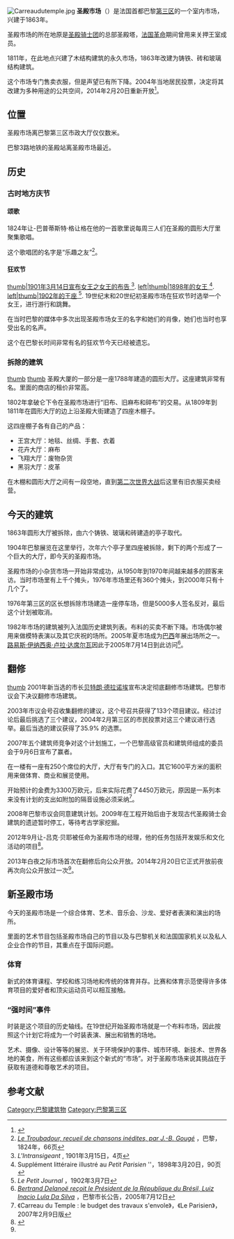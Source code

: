 [[File:Carreaudutemple.jpg|thumb]]
'''圣殿市场'''（{{lang|fr|Carreau du Temple}}）是法国首都巴黎[[巴黎第三区|第三区]]的一个室内市场，兴建于1863年。

圣殿市场的所在地原是[[圣殿骑士团|圣殿骑士团]]的总部圣殿塔，[[法国革命|法国革命]]期间曾用来关押王室成员。 

1811年，在此地点兴建了木结构建筑的永久市场，1863年改建为铸铁、砖和玻璃结构建筑。 

这个市场专门售卖衣服，但是声望已有所下降。2004年当地居民投票，决定将其改建为多种用途的公共空间，2014年2月20日重新开放<ref name="pict">{{Cite web |url=http://www.lefigaro.fr/flash-actu/2014/02/20/97001-20140220FILWWW00193-paris-inauguration-du-carreau-du-temple.php |title=titre=Paris: inauguration du Carreau du Temple |accessdate=2015-05-03 |archive-date=2016-03-03 |archive-url=https://web.archive.org/web/20160303191248/http://www.lefigaro.fr/flash-actu/2014/02/20/97001-20140220FILWWW00193-paris-inauguration-du-carreau-du-temple.php |dead-url=no }}</ref>。

==位置==
圣殿市场离巴黎第三区市政大厅仅仅数米。

巴黎3路地铁的圣殿站离圣殿市场最近。

==历史==
===古时地方庆节===
====颂歌====
1824年让-巴普蒂斯特·格让格在他的一首歌里说每周三人们在圣殿的圆形大厅里聚集歌唱。

这个歌唱团的名字是“乐趣之友”<ref>''[http://gallica.bnf.fr/ark:/12148/bpt6k6125718n/f72.image.pagination Le Troubadour, recueil de chansons inédites, par J.-B. Gougé] {{Wayback|url=http://gallica.bnf.fr/ark:/12148/bpt6k6125718n/f72.image.pagination |date=20151120121456 }}''，巴黎，1824年，66页</ref>。

====狂欢节====
[[文件:L'Intransigeant_Mi-Carême_1901.jpg|thumb|1901年3月14日宣布女王之女王的布告
<ref>''[http://gallica.bnf.fr/ark:/12148/bpt6k782261z/f4.image.langFR L'Intransigeant] {{Wayback|url=http://gallica.bnf.fr/ark:/12148/bpt6k782261z/f4.image.langFR |date=20160305085139 }}'', 1901年3月15日，4页</ref>.
]] 
[[文件:Desrousse_Reine_du_Marché_du_Temple_1898.jpg|left|thumb|1898年的女王
<ref>[http://gallica.bnf.fr/ark:/12148/bpt6k8304289/f95.image.langFR Supplément littéraire illustré au ''Petit Parisien''] {{Wayback|url=http://gallica.bnf.fr/ark:/12148/bpt6k8304289/f95.image.langFR |date=20190717155050 }}''，1898年3月20日，90页</ref>.
]] 
[[文件:Char_du_Marché_du_Temple_1902.jpg|left|thumb|1902年的王座
<ref>''[http://gallica.bnf.fr/ark:/12148/bpt6k616002v/f2.image.langFR Le Petit Journal] {{Wayback|url=http://gallica.bnf.fr/ark:/12148/bpt6k616002v/f2.image.langFR |date=20151120121755 }}''，1902年3月7日</ref>.
]]
19世纪末和20世纪初圣殿市场在狂欢节时选举一个女王，进行游行和跳舞。

在当时巴黎的媒体中多次出现圣殿市场女王的名字和她们的肖像，她们也当时也享受出名的名声。

这个在巴黎长时间非常有名的狂欢节今天已经被遗忘。

===拆除的建筑===
[[文件:ROTONDE.JPG|thumb]]
[[文件:Élément_de_l'ancienne_rotonde.jpg|thumb]]
圣殿大厦的一部分是一座1788年建造的圆形大厅。这座建筑非常有名。里面的商店的租价非常高。

1802年拿破仑下令在圣殿市场进行“旧布、旧麻布和碎布”的交易。从1809年到1811年在圆形大厅的边上沿圣殿大街建造了四座木棚子。

这四座棚子各有自己的产品：
*王宫大厅：地毯、丝绸、手套、衣着
*花卉大厅：麻布
*飞翔大厅：废物杂货
*黑羽大厅：皮革

在木棚和圆形大厅之间有一段空地，直到[[第二次世界大战|第二次世界大战]]后这里有旧衣服买卖经营。

==今天的建筑==
1863年圆形大厅被拆除，由六个铸铁、玻璃和砖建造的亭子取代。

1904年巴黎展览在这里举行，次年六个亭子里四座被拆除，剩下的两个形成了一个巨大的大厅，即今天的圣殿市场。

圣殿市场的小杂货市场一开始非常成功，从1950年到1970年间越来越多的顾客来访。当时市场里有上千个摊头，1976年市场里还有360个摊头，到2000年只有十几个了。

1976年第三区的区长想拆除市场建造一座停车场，但是5000多人签名反对，最后这个计划被取消。

1982年市场的建筑被列入法国历史建筑列表。布料的买卖不断下降。市场偶尔被用来做模特表演以及其它庆祝的场所。2005年夏市场成为[[巴西|巴西]]年展出场所之一。[[路易斯·伊纳西奥·卢拉·达席尔瓦|路易斯·伊纳西奥·卢拉·达席尔瓦]]因此于2005年7月14日到此访问<ref>[http://www.paris.fr/portail/accueil/Portal.lut?portal_component=17&elected_official_directory_id=8814&page_id=1&document_id=12391 ''Bertrand Delanoë reçoit le Président de la République du Brésil, Luiz Inacio Lula Da Silva''] {{Wayback|url=http://www.paris.fr/portail/accueil/Portal.lut?portal_component=17&elected_official_directory_id=8814&page_id=1&document_id=12391 |date=20150524234036 }}，巴黎市长公告，2005年7月12日</ref>。

==翻修==
[[文件:P1020046_Paris_III_Rue_de_Picardie_Carreau_du_Temple_reductwk.JPG|thumb]]
2001年新当选的市长[[贝特朗·德拉诺埃|贝特朗·德拉诺埃]]宣布决定彻底翻修市场建筑。巴黎市议会下决议翻修市场建筑。

2003年市议会号召收集翻修的建议，这个号召共获得了133个项目建议。经过讨论后最后挑选了三个建议，2004年2月第三区的市民投票对这三个建议进行选举。最后当选的建议获得了35.9% 的选票。

2007年五个建筑师竞争对这个计划施工，一个巴黎高级官员和建筑师组成的委员会于9月6日宣布了赢者。

在一楼有一座有250个席位的大厅，大厅有专门的入口。其它1600平方米的面积用来做体育、商业和展览使用。

开始预计的金费为3300万欧元，后来实际花费了4450万欧元，原因是一系列本来没有计划的支出如附加的隔音设施必须采纳<ref>《Carreau du Temple : le budget des travaux s'envole》，《Le Parisien》，2007年2月9日版</ref>。

2008年巴黎市议会同意建筑计划。2009年在工程开始后由于发现古代圣殿骑士会建筑的遗迹暂时停工，等待考古学家挖掘。

2012年9月让-吕克·贝耶被任命为圣殿市场的经理，他的任务包括开发娱乐和文化活动的项目<ref name="parisie">{{Cite web |url=http://www.leparisien.fr/paris-75/le-carreau-du-temple-prend-enfin-forme-11-05-2013-2793875.php |title=Le Carreau du Temple prend enfin forme |accessdate=2015-05-03 |archive-date=2016-03-03 |archive-url=https://web.archive.org/web/20160303235443/http://www.leparisien.fr/paris-75/le-carreau-du-temple-prend-enfin-forme-11-05-2013-2793875.php |dead-url=no }}</ref>。

2013年白夜之际市场首次在翻修后向公众开放。2014年2月20日它正式开放前夜再次向公众开放过一次<ref name="pict" />。

==新圣殿市场==
今天的圣殿市场是一个综合体育、艺术、音乐会、沙龙、爱好者表演和演出的场所。

里面的艺术节目包括圣殿市场自己的节目以及与巴黎机关和法国国家机关以及私人企业合作的节目，其重点在于国际问题。

===体育===
新式的体育课程、学校和练习场地和传统的体育并存。比赛和体育示范使得许多体育项目的爱好者和顶尖运动员可以相互接触。

===“强时间”事件===
时装是这个项目的历史轴线。在19世纪开始圣殿市场就是一个布料市场，因此按照这个计划它将成为一个时装表演、展出和销售的场地。

艺术、摄像、设计等等的展览、关于环境保护的事件、城市环境、新技术、世界各地的美食，所有这些都应该来到这个新式的“市场”。对于圣殿市场来说其挑战在于获取有道德和尊敬艺术的项目。

==参考文献==
{{reflist}}

[[Category:巴黎建筑物|Category:巴黎建筑物]]
[[Category:巴黎第三区|Category:巴黎第三区]]